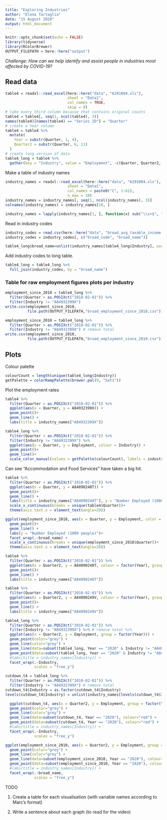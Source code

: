 ```yaml
---
title: "Exploring Industries"
author: "Elena Tartaglia"
date: "15 August 2020"
output: html_document
---
```


```r
knitr::opts_chunk$set(echo = FALSE)
library(tidyverse)
library(RColorBrewer)
OUTPUT_FILEPATH = here::here("output")
```

*Challenge: How can we help identify and assist people in industries most affected by COVID-19?*

## Read data

```r
table4 = readxl::read_excel(here::here("data", "6291004.xls"),
                            sheet = "Data1",
                            col_names = TRUE,
                            skip = 9)
# take every third column because that contains original counts
table4 = table4[, seq(1, ncol(table4), 3)]
names(table4)[names(table4) == "Series ID"] = "Quarter"
# create a Year column
table4 = table4 %>%
  mutate(
    Year = substr(Quarter, 1, 4),
    Quarter2 = substr(Quarter, 6, 11)
  )
# create long version of data
table4_long = table4 %>%
  gather(key = "Industry", value = "Employment", -c(Quarter, Quarter2, Year))
```

Make a table of industry names 

```r
industry_names = readxl::read_excel(here::here("data", "6291004.xls"),
                            sheet = "Data1",
                            col_names = paste0("C", 1:61),
                            n_max = 10)
industry_names = industry_names[, seq(1, ncol(industry_names), 3)]
colnames(industry_names) = industry_names[10, ]

industry_names = lapply(industry_names[1, ], function(x) sub("\\s+$", "", stringr::str_extract(x, "[^;]*")))
```

Read in industry codes

```r
industry_codes = read.csv(here::here("data", "broad_avg_taxable_income.csv"))
industry_codes = industry_codes[, c("broad_code", "broad_name")]
```

```r
table4_long$broad_name=unlist(industry_names[table4_long$Industry], use.names = FALSE)
```

Add industry codes to long table.

```r
table4_long = table4_long %>%
  full_join(industry_codes, by = "broad_name")
```


### Table for raw employment figures plots per industry

```r
employment_since_2018 = table4_long %>%
  filter(Quarter > as.POSIXct("2018-02-01")) %>%
  filter(Industry != "A84932399X")
write.csv(employment_since_2018,
          file.path(OUTPUT_FILEPATH,"broad_employment_since_2018.csv"))
```


```r
employment_since_2010 = table4_long %>%
  filter(Quarter > as.POSIXct("2010-02-01")) %>%
  filter(Industry != "A84932399X") # remove total
write.csv(employment_since_2010,
          file.path(OUTPUT_FILEPATH,"broad_employment_since_2010.csv"))
```


## Plots

Colour palette

```r
colourCount = length(unique(table4_long$Industry))
getPalette = colorRampPalette(brewer.pal(9, "Set1"))
```



Plot the employment rates



```r
table4 %>%
  filter(Quarter > as.POSIXct("2018-02-01")) %>%
  ggplot(aes(x = Quarter, y = A84932399X)) +
  geom_point()+
  geom_line() +
  labs(title = industry_names["A84932399X"])
```




```r
table4_long %>%
  filter(Quarter > as.POSIXct("2018-02-01")) %>%
  filter(Industry != "A84932399X") %>%
  ggplot(aes(x = Quarter, y = Employment, colour = Industry)) +
  geom_point()+
  geom_line()+
  scale_color_manual(values = getPalette(colourCount), labels = industry_names)
```

Can see "Accommodation and Food Services" have taken a big hit.

```r
table4 %>%
  filter(Quarter > as.POSIXct("2018-02-01")) %>%
  ggplot(aes(x = Quarter, y = A84090248T)) +
  geom_point()+
  geom_line() +
  labs(title = industry_names["A84090248T"], y = "Number Employed (1000 people)")+
  scale_x_continuous(breaks = unique(table4$Quarter))+
  theme(axis.text.x = element_text(angle=20)) 
```




```r
ggplot(employment_since_2018, aes(x = Quarter, y = Employment, color = broad_name)) +
  geom_point()+
  geom_line() +
  labs(y = "Number Employed (1000 people)")+
  facet_wrap(.~broad_name) +
  scale_x_continuous(breaks = unique(employment_since_2018$Quarter))+
  theme(axis.text.x = element_text(angle=20)) 
```


```r
table4 %>%
  filter(Quarter > as.POSIXct("2010-02-01")) %>%
  ggplot(aes(x = Quarter2, y = A84090248T, colour = factor(Year), group = factor(Year))) +
  geom_point()+
  geom_line() +
  labs(title = industry_names["A84090248T"])
```


```r
table4 %>%
  filter(Quarter > as.POSIXct("2010-02-01")) %>%
  ggplot(aes(x = Quarter2, y = A84090249V, colour = factor(Year), group = factor(Year))) +
  geom_point()+
  geom_line() +
  labs(title = industry_names["A84090249V"])
```

```r
table4_long %>%
  filter(Quarter > as.POSIXct("2010-02-01")) %>%
  filter(Industry != "A84932399X") %>% # remove total %>%
  ggplot(aes(x = Quarter2, y = Employment, group = factor(Year))) +
  geom_point(color="grey") +
  geom_line(color="grey") +
  geom_line(data=subset(table4_long, Year == "2020" & Industry != "A84932399X"), colour="red") +
  geom_point(data=subset(table4_long, Year == "2020" & Industry != "A84932399X"), colour="red") +
  #labs(title = industry_names[Industry]) +
  facet_wrap(.~Industry,
             scales = "free_y")
```

```r
cutdown_t4 = table4_long %>%
  filter(Quarter > as.POSIXct("2010-02-01")) %>%
  filter(Industry != "A84932399X") # remove total
cutdown_t4$Industry = as.factor(cutdown_t4$Industry)
levels(cutdown_t4$Industry) = unlist(industry_names[levels(cutdown_t4$Industry)], use.names=FALSE)

  ggplot(cutdown_t4, aes(x = Quarter2, y = Employment, group = factor(Year))) +
  geom_point(color="grey") +
  geom_line(color="grey") +
  geom_line(data=subset(cutdown_t4, Year == "2020"), colour="red") +
  geom_point(data=subset(cutdown_t4, Year == "2020"), colour="red") +
  #labs(title = industry_names[Industry]) +
  facet_wrap(.~Industry,
             scales = "free_y")
```


```r
ggplot(employment_since_2010, aes(x = Quarter2, y = Employment, group = factor(Year))) +
  geom_point(color="grey") +
  geom_line(color="grey") +
  geom_line(data=subset(employment_since_2010, Year == "2020"), colour="red") +
  geom_point(data=subset(employment_since_2010, Year == "2020"), colour="red") +
  #labs(title = industry_names[Industry]) +
  facet_wrap(.~broad_name,
             scales = "free_y")
```


TODO

1. Create a table for each visualisation (with variable names according to Marc's format)

1. Write a sentence about each graph (to read for the video)
